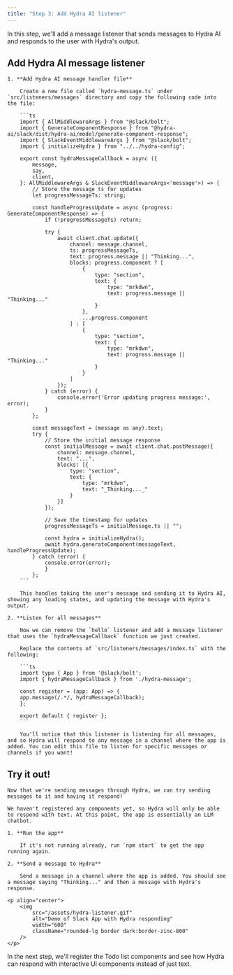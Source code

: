 ```yaml
---
title: "Step 3: Add Hydra AI listener"
---
```


In this step, we'll add a message listener that sends messages to Hydra AI and responds to the user with Hydra's output.

## Add Hydra AI message listener

    1. **Add Hydra AI message handler file**

        Create a new file called `hydra-message.ts` under `src/listeners/messages` directory and copy the following code into the file:

        ```ts
        import { AllMiddlewareArgs } from "@slack/bolt";
        import { GenerateComponentResponse } from "@hydra-ai/slack/dist/hydra-ai/model/generate-component-response";
        import { SlackEventMiddlewareArgs } from "@slack/bolt";
        import { initializeHydra } from "../../hydra-config";

        export const hydraMessageCallback = async ({
            message,
            say,
            client,
        }: AllMiddlewareArgs & SlackEventMiddlewareArgs<'message'>) => {
            // Store the message ts for updates
            let progressMessageTs: string;

            const handleProgressUpdate = async (progress: GenerateComponentResponse) => {
                if (!progressMessageTs) return;

                try {
                    await client.chat.update({
                        channel: message.channel,
                        ts: progressMessageTs,
                        text: progress.message || "Thinking...",
                        blocks: progress.component ? [
                            {
                                type: "section",
                                text: {
                                    type: "mrkdwn",
                                    text: progress.message || "Thinking..."
                                }
                            },
                            ...progress.component
                        ] : [
                            {
                                type: "section",
                                text: {
                                    type: "mrkdwn",
                                    text: progress.message || "Thinking..."
                                }
                            }
                        ]
                    });
                } catch (error) {
                    console.error('Error updating progress message:', error);
                }
            };

            const messageText = (message as any).text;
            try {
                // Store the initial message response
                const initialMessage = await client.chat.postMessage({
                    channel: message.channel,
                    text: "...",
                    blocks: [{
                        type: "section",
                        text: {
                            type: "mrkdwn",
                            text: "_Thinking..._"
                        }
                    }]
                });

                // Save the timestamp for updates
                progressMessageTs = initialMessage.ts || "";

                const hydra = initializeHydra();
                await hydra.generateComponent(messageText, handleProgressUpdate);
            } catch (error) {
                console.error(error);
                }
            };
        ```

        This handles taking the user's message and sending it to Hydra AI, showing any loading states, and updating the message with Hydra's output.

    2. **Listen for all messages**

        Now we can remove the `hello` listener and add a message listener that uses the `hydraMessageCallback` function we just created.

        Replace the contents of `src/listeners/messages/index.ts` with the following:

        ```ts
        import type { App } from '@slack/bolt';
        import { hydraMessageCallback } from './hydra-message';

        const register = (app: App) => {
        app.message(/.*/, hydraMessageCallback);
        };

        export default { register };
        ```

        You'll notice that this listener is listening for all messages, and so Hydra will respond to any message in a channel where the app is added. You can edit this file to listen for specific messages or channels if you want!

## Try it out!

    Now that we're sending messages through Hydra, we can try sending messages to it and having it respond!

    We haven't registered any components yet, so Hydra will only be able to respond with text. At this point, the app is essentially an LLM chatbot.

    1. **Run the app**

        If it's not running already, run `npm start` to get the app running again.

    2. **Send a message to Hydra**

        Send a message in a channel where the app is added. You should see a message saying "Thinking..." and then a message with Hydra's response.

    <p align="center">
        <img
            src="/assets/hydra-listener.gif"
            alt="Demo of Slack App with Hydra responding"
            width="600"
            className="rounded-lg border dark:border-zinc-800"
        />
    </p>

In the next step, we'll register the Todo list components and see how Hydra can respond with interactive UI components instead of just text.
